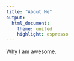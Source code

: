 ```yaml
---
title: "About Me"
output: 
  html_document:
    theme: united 
    highlight: espresso 
---
```


Why I am awesome.